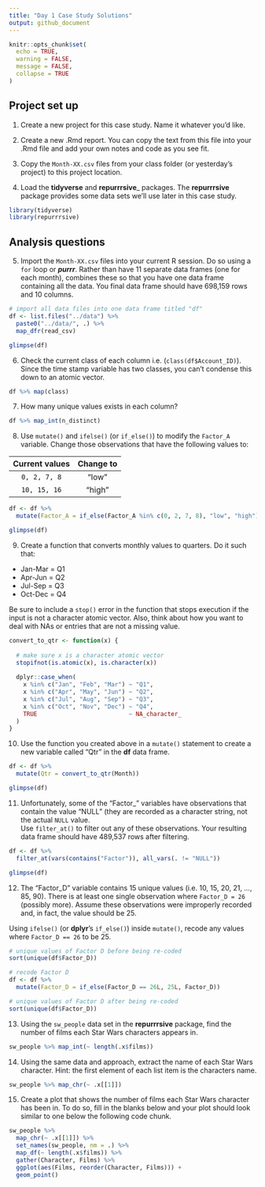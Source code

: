 ```yaml
---
title: "Day 1 Case Study Solutions"
output: github_document
---
```

  
```r
knitr::opts_chunk$set(
  echo = TRUE,
  warning = FALSE,
  message = FALSE,
  collapse = TRUE
)
```

## Project set up

1. Create a new project for this case study.  Name it whatever you'd like.

2. Create a new .Rmd report. You can copy the text from this file into your .Rmd file and add your own notes and code as you see fit.

3. Copy the `Month-XX.csv` files from your class folder (or yesterday's project) to this project location.

4. Load the __tidyverse__ and __repurrrsive___ packages.  The __repurrrsive__ package provides some data sets we'll use later in this case study.

```r
library(tidyverse)
library(repurrrsive)
```


## Analysis questions

5. Import the `Month-XX.csv` files into your current R session.  Do so using a `for` loop or ___purrr___.  Rather than have 11 separate data frames (one for each month), combines these so that you have one data frame containing all the data.  You final data frame should have 698,159 rows and 10 columns.

```r
# import all data files into one data frame titled "df"
df <- list.files("../data") %>%
  paste0("../data/", .) %>%
  map_dfr(read_csv)

glimpse(df)
```

6. Check the current class of each column i.e. (`class(df$Account_ID)`).  Since the time stamp variable has two classes, you can't condense this down to an atomic vector.

```r
df %>% map(class)
```

7. How many unique values exists in each column?

```r
df %>% map_int(n_distinct)
```

8. Use `mutate()` and `ifelse()` (or `if_else()`) to modify the `Factor_A` variable. Change those observations that have the following values to:

| Current values | Change to |
| :------------: | :-------: |
| `0, 2, 7, 8`   | "low"     |
| `10, 15, 16`   | "high"    |

```r
df <- df %>%
  mutate(Factor_A = if_else(Factor_A %in% c(0, 2, 7, 8), "low", "high"))

glimpse(df)
```

9. Create a function that converts monthly values to quarters.  Do it such that:

- Jan-Mar = Q1
- Apr-Jun = Q2
- Jul-Sep = Q3
- Oct-Dec = Q4

Be sure to include a `stop()` error in the function that stops execution if the input is not a character atomic vector.  Also, think about how you want to deal with NAs or entries that are not a missing value.

```r
convert_to_qtr <- function(x) {
  
  # make sure x is a character atomic vector
  stopifnot(is.atomic(x), is.character(x))
  
  dplyr::case_when(
    x %in% c("Jan", "Feb", "Mar") ~ "Q1",
    x %in% c("Apr", "May", "Jun") ~ "Q2",
    x %in% c("Jul", "Aug", "Sep") ~ "Q3",
    x %in% c("Oct", "Nov", "Dec") ~ "Q4", 
    TRUE                          ~ NA_character_
  )
}
```

10. Use the function you created above in a `mutate()` statement to create a new variable called "Qtr" in the __df__ data frame.

```r
df <- df %>%
  mutate(Qtr = convert_to_qtr(Month))

glimpse(df)
```

11. Unfortunately, some of the "Factor_" variables have observations that contain the 
value "NULL" (they are recorded as a character string, not the actual `NULL` value.  
Use `filter_at()` to filter out any of these observations. Your resulting data frame 
should have 489,537 rows after filtering.

```r
df <- df %>%
  filter_at(vars(contains("Factor")), all_vars(. != "NULL"))

glimpse(df)
```


12. The "Factor_D" variable contains 15 unique values (i.e. 10, 15, 20, 21, ..., 85, 90).  There is at least one single observation where `Factor_D = 26` (possibly more).  Assume these observations were improperly recorded and, in fact, the value should be 25.  

Using `ifelse()` (or __dplyr__'s `if_else()`) inside `mutate()`, recode any values where `Factor_D == 26` to be 25.

```r
# unique values of Factor D before being re-coded
sort(unique(df$Factor_D))

# recode Factor D
df <- df %>%
  mutate(Factor_D = if_else(Factor_D == 26L, 25L, Factor_D))

# unique values of Factor D after being re-coded
sort(unique(df$Factor_D))
```


13.  Using the `sw_people` data set in the __repurrrsive__ package, find the number of films each Star Wars characters appears in.

```r
sw_people %>% map_int(~ length(.x$films))
```

14. Using the same data and approach, extract the name of each Star Wars character.  Hint: the first element of each list item is the characters name.

```r
sw_people %>% map_chr(~ .x[[1]])
```

15. Create a plot that shows the number of films each Star Wars character has been in.  To do so, fill in the blanks below and your plot should look similar to one below the following code chunk.

```r
sw_people %>% 
  map_chr(~ .x[[1]]) %>% 
  set_names(sw_people, nm = .) %>%
  map_df(~ length(.x$films)) %>% 
  gather(Character, Films) %>%
  ggplot(aes(Films, reorder(Character, Films))) +
  geom_point()
```

